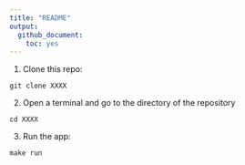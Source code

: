```yaml
---
title: "README"
output: 
  github_document:
    toc: yes
---
```



1. Clone this repo:

```
git clone XXXX
```

2. Open a terminal and go to the directory of the repository 

```
cd XXXX
```

3. Run the app:

```
make run
```
